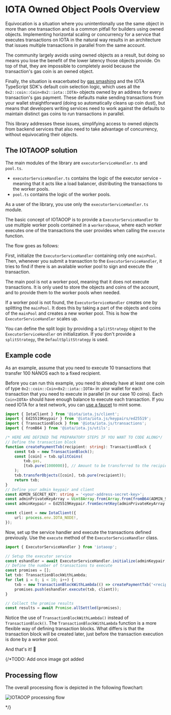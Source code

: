 
# IOTA Owned Object Pools Overview

<Beta/>

Equivocation is a situation where you unintentionally use the same object in more than one
transaction and is a common pitfall for builders using owned objects. Implementing horizontal
scaling or concurrency for a service that executes transactions on IOTA in the natural way results in
an architecture that issues multiple transactions in parallel from the same account.

The community largely avoids using owned objects as a result, but doing so means you lose the
benefit of the lower latency those objects provide. On top of that, they are impossible to
completely avoid because the transaction's gas coin is an owned object.

Finally, the situation is exacerbated by
[gas smashing](../../../../developer/iota-101/transactions/gas-smashing.mdx) and the IOTA TypeScript SDK's
default coin selection logic, which uses all the `0x2::coin::Coin<0x2::iota::IOTA>` objects owned by
an address for every transaction's gas payment. These defaults make sending transactions from your
wallet straightforward (doing so automatically cleans up coin dust), but means that developers
writing services need to work against the defaults to maintain distinct gas coins to run
transactions in parallel.

This library addresses these issues, simplifying access to owned objects from backend services that
also need to take advantage of concurrency, without equivocating their objects.

## The IOTAOOP solution

The main modules of the library are `executorServiceHandler.ts` and `pool.ts`.

-   `executorServiceHandler.ts` contains the logic of the executor service - meaning that it acts
    like a load balancer, distributing the transactions to the worker pools.
-   `pool.ts` contains the logic of the worker pools.

As a user of the library, you use only the `executorServiceHandler.ts` module.

The basic concept of IOTAOOP is to provide a `ExecutorServiceHandler` to use multiple worker pools
contained in a `workersQueue`, where each worker executes one of the transactions the user provides
when calling the `execute` function.

The flow goes as follows:

First, initialize the `ExecutorServiceHandler` containing only one `mainPool`. Then, whenever you
submit a transaction to the `ExecutorServiceHandler`, it tries to find if there is an available
worker pool to sign and execute the transaction.

The main pool is not a worker pool, meaning that it does not execute transactions. It is only used
to store the objects and coins of the account, and to provide them to the worker pools when needed.

If a worker pool is not found, the `ExecutorServiceHandler` creates one by splitting the `mainPool`.
It does this by taking a part of the objects and coins of the `mainPool` and creates a new worker
pool. This is how the `ExecutorServiceHandler` scales up.

You can define the split logic by providing a `SplitStrategy` object to the `ExecutorServiceHandler`
on initialization. If you don't provide a `splitStrategy`, the `DefaultSplitStrategy` is used.

## Example code

As an example, assume that you need to execute 10 transactions that transfer 100 NANOS each to a
fixed recipient.

Before you can run this example, you need to already have at least one coin of type
`0x2::coin::Coin<0x2::iota::IOTA>` in your wallet for each transaction that you need to execute in
parallel (in our case 10 coins). Each `Coin<IOTA>` should have enough balance to execute each
transaction. If you need IOTA for a test network, you can
[use a faucet](../../../../developer/getting-started/get-coins.mdx) to mint some.

```ts
import { IotaClient } from '@iota/iota.js/client';
import { Ed25519Keypair } from '@iota/iota.js/keypairs/ed25519';
import { TransactionBlock } from '@iota/iota.js/transactions';
import { fromB64 } from '@iota/iota.js/utils';

/* HERE ARE DEFINED THE PREPARATORY STEPS IF YOU WANT TO CODE ALONG*/
// Define the transaction block
function createPaymentTxb(recipient: string): TransactionBlock {
    const txb = new TransactionBlock();
    const [coin] = txb.splitCoins(
        txb.gas,
        [txb.pure(1000000)], // Amount to be transferred to the recipient
    );
    txb.transferObjects([coin], txb.pure(recipient));
    return txb;
}
// Define your admin keypair and client
const ADMIN_SECRET_KEY: string = '<your-address-secret-key>';
const adminPrivateKeyArray = Uint8Array.from(Array.from(fromB64(ADMIN_SECRET_KEY)));
const adminKeypair = Ed25519Keypair.fromSecretKey(adminPrivateKeyArray.slice(1));

const client = new IotaClient({
    url: process.env.IOTA_NODE!,
});
```

Now, set up the service handler and execute the transactions defined previously. Use the `execute`
method of the `ExecutorServiceHandler` class.

```ts
import { ExecutorServiceHandler } from 'iotaoop';

// Setup the executor service
const eshandler = await ExecutorServiceHandler.initialize(adminKeypair, client);
// Define the number of transactions to execute
const promises = [];
let txb: TransactionBlockWithLambda;
for (let i = 0; i < 10; i++) {
    txb = new TransactionBlockWithLambda(() => createPaymentTxb('<recipient-address>'));
    promises.push(eshandler.execute(txb, client));
}

// Collect the promise results
const results = await Promise.allSettled(promises);
```

Notice the use of `TransactionBlockWithLambda()` instead of `TransactionBlock()`. The
`TransactionBlockWithLambda` function is a more flexible way of defining transaction blocks. What
differs is that the transaction block will be created later, just before the transaction execution
is done by a worker pool.

And that's it! 🚀

{/*TODO: Add once image got added
## Processing flow

The overall processing flow is depicted in the following flowchart:

![IOTAOOP processing flow](/iota-exec-handler-flowchart.png)

*/}
